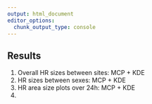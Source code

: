```yaml
---
output: html_document
editor_options: 
  chunk_output_type: console
---
```

## Results

1. Overall HR sizes between sites: MCP + KDE
2. HR sizes between sexes: MCP + KDE
3. HR area size plots over 24h: MCP + KDE
4. 
